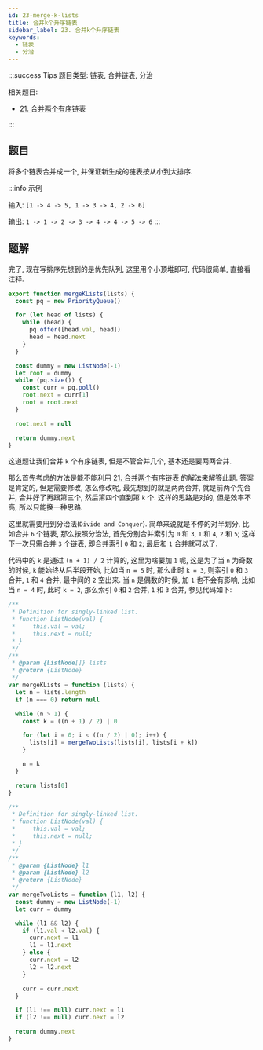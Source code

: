 ```yaml
---
id: 23-merge-k-lists
title: 合并k个升序链表
sidebar_label: 23. 合并k个升序链表
keywords:
  - 链表
  - 分治
---
```


:::success Tips
题目类型: 链表, 合并链表, 分治

相关题目:

- [21. 合并两个有序链表](/leetcode/easy/21-merge-two-lists)

:::

## 题目

将多个链表合并成一个, 并保证新生成的链表按从小到大排序.

:::info 示例

输入: `[1 -> 4 -> 5, 1 -> 3 -> 4, 2 -> 6]`

输出: `1 -> 1 -> 2 -> 3 -> 4 -> 4 -> 5 -> 6`
:::

## 题解


<Tabs>
  <TabItem value="JavaScript - 优先队列" label="JavaScript - 优先队列">

完了, 现在写排序先想到的是优先队列, 这里用个小顶堆即可, 代码很简单, 直接看注释.

```ts
export function mergeKLists(lists) {
  const pq = new PriorityQueue()

  for (let head of lists) {
    while (head) {
      pq.offer([head.val, head])
      head = head.next
    }
  }

  const dummy = new ListNode(-1)
  let root = dummy
  while (pq.size()) {
    const curr = pq.poll()
    root.next = curr[1]
    root = root.next
  }

  root.next = null

  return dummy.next
}
```

</TabItem>
<TabItem value="JavaScript - 分治" label="JavaScript - 分治" default>

这道题让我们合并 `k` 个有序链表, 但是不管合并几个, 基本还是要两两合并.

那么首先考虑的方法是能不能利用 [21. 合并两个有序链表](/leetcode/easy/21-merge-two-lists) 的解法来解答此题. 答案是肯定的, 但是需要修改, 怎么修改呢, 最先想到的就是两两合并, 就是前两个先合并, 合并好了再跟第三个, 然后第四个直到第 `k` 个. 这样的思路是对的, 但是效率不高, 所以只能换一种思路.

这里就需要用到分治法(`Divide and Conquer`). 简单来说就是不停的对半划分, 比如合并 `6` 个链表, 那么按照分治法, 首先分别合并索引为 `0` 和 `3`, `1` 和 `4`, `2` 和 `5`; 这样下一次只需合并 `3` 个链表, 即合并索引 `0` 和 `2`; 最后和 `1` 合并就可以了.

代码中的 `k` 是通过 `(n + 1) / 2` 计算的, 这里为啥要加 `1` 呢, 这是为了当 `n` 为奇数的时候, `k` 能始终从后半段开始, 比如当 `n = 5` 时, 那么此时 `k = 3`, 则索引 `0` 和 `3` 合并, `1` 和 `4` 合并, 最中间的 `2` 空出来. 当 `n` 是偶数的时候, 加 `1` 也不会有影响, 比如当 `n = 4` 时, 此时 `k = 2`, 那么索引 `0` 和 `2` 合并, `1` 和 `3` 合并, 参见代码如下:

```ts
/**
 * Definition for singly-linked list.
 * function ListNode(val) {
 *     this.val = val;
 *     this.next = null;
 * }
 */
/**
 * @param {ListNode[]} lists
 * @return {ListNode}
 */
var mergeKLists = function (lists) {
  let n = lists.length
  if (n === 0) return null

  while (n > 1) {
    const k = ((n + 1) / 2) | 0

    for (let i = 0; i < ((n / 2) | 0); i++) {
      lists[i] = mergeTwoLists(lists[i], lists[i + k])
    }

    n = k
  }

  return lists[0]
}

/**
 * Definition for singly-linked list.
 * function ListNode(val) {
 *     this.val = val;
 *     this.next = null;
 * }
 */
/**
 * @param {ListNode} l1
 * @param {ListNode} l2
 * @return {ListNode}
 */
var mergeTwoLists = function (l1, l2) {
  const dummy = new ListNode(-1)
  let curr = dummy

  while (l1 && l2) {
    if (l1.val < l2.val) {
      curr.next = l1
      l1 = l1.next
    } else {
      curr.next = l2
      l2 = l2.next
    }

    curr = curr.next
  }

  if (l1 !== null) curr.next = l1
  if (l2 !== null) curr.next = l2

  return dummy.next
}
```

</TabItem>
</Tabs>
